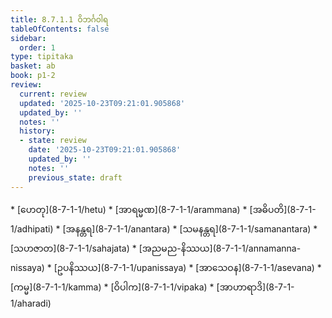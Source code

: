 ```yaml
---
title: 8.7.1.1 ဝိဘင်္ဂဝါရ
tableOfContents: false
sidebar:
  order: 1
type: tipitaka
basket: ab
book: p1-2
review:
  current: review
  updated: '2025-10-23T09:21:01.905868'
  updated_by: ''
  notes: ''
  history:
  - state: review
    date: '2025-10-23T09:21:01.905868'
    updated_by: ''
    notes: ''
    previous_state: draft
---
```



<ReviewStatus review={frontmatter.review} showDetails={true} />

<HypothesisAnnotation frontmatter={frontmatter} />

<DynamicBreadcrumb />



<TableOfContents book="p1-2" section="8.7.1.1">
* [ဟေတု](8-7-1-1/hetu)
* [အာရမ္မဏ](8-7-1-1/arammana)
* [အဓိပတိ](8-7-1-1/adhipati)
* [အနန္တရ](8-7-1-1/anantara)
* [သမနန္တရ](8-7-1-1/samanantara)
* [သဟဇာတ](8-7-1-1/sahajata)
* [အညမည-နိဿယ](8-7-1-1/annamanna-nissaya)
* [ဥပနိဿယ](8-7-1-1/upanissaya)
* [အာသေဝန](8-7-1-1/asevana)
* [ကမ္မ](8-7-1-1/kamma)
* [ဝိပါက](8-7-1-1/vipaka)
* [အာဟာရာဒိ](8-7-1-1/aharadi)
</TableOfContents>